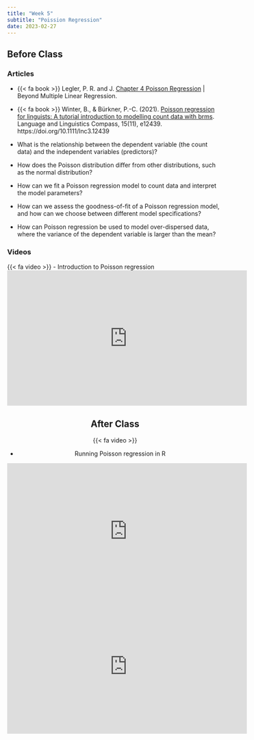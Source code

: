 ```yaml
---
title: "Week 5"
subtitle: "Poission Regression"
date: 2023-02-27
---
```


## Before Class

### Articles

- {{< fa book >}} 
Legler, P. R. and J. [Chapter 4 Poisson Regression](https://bookdown.org/roback/bookdown-BeyondMLR/ch-poissonreg.html) | Beyond Multiple Linear Regression.

- {{< fa book >}}
Winter, B., & Bürkner, P.-C. (2021). [Poisson regression for linguists: A tutorial introduction to modelling count data with brms](https://compass.onlinelibrary.wiley.com/doi/full/10.1111/lnc3.12439). Language and Linguistics Compass, 15(11), e12439. https://doi.org/10.1111/lnc3.12439

- What is the relationship between the dependent variable (the count data) and the independent variables (predictors)?
- How does the Poisson distribution differ from other distributions, such as the normal distribution?
- How can we fit a Poisson regression model to count data and interpret the model parameters?
- How can we assess the goodness-of-fit of a Poisson regression model, and how can we choose between different model specifications?
- How can Poisson regression be used to model over-dispersed data, where the variance of the dependent variable is larger than the mean?

### Videos

{{< fa video >}}
- Introduction to Poisson regression 
<center>
<iframe width="560" height="315" src="https://www.youtube.com/embed/Obpz_Uvo2rQ" title="YouTube video player" frameborder="0" allow="accelerometer; autoplay; clipboard-write; encrypted-media; gyroscope; picture-in-picture; web-share" allowfullscreen></iframe>
<center>

## After Class

{{< fa video >}}

- Running Poisson regression in R 

<center>
<iframe width="560" height="315" src="https://www.youtube.com/embed/QPY4zuxs1W0" title="YouTube video player" frameborder="0" allow="accelerometer; autoplay; clipboard-write; encrypted-media; gyroscope; picture-in-picture; web-share" allowfullscreen></iframe>
<center>
<center>
<iframe width="560" height="315" src="https://www.youtube.com/embed/WuWGXJvTda4" title="YouTube video player" frameborder="0" allow="accelerometer; autoplay; clipboard-write; encrypted-media; gyroscope; picture-in-picture; web-share" allowfullscreen></iframe>
<center>
